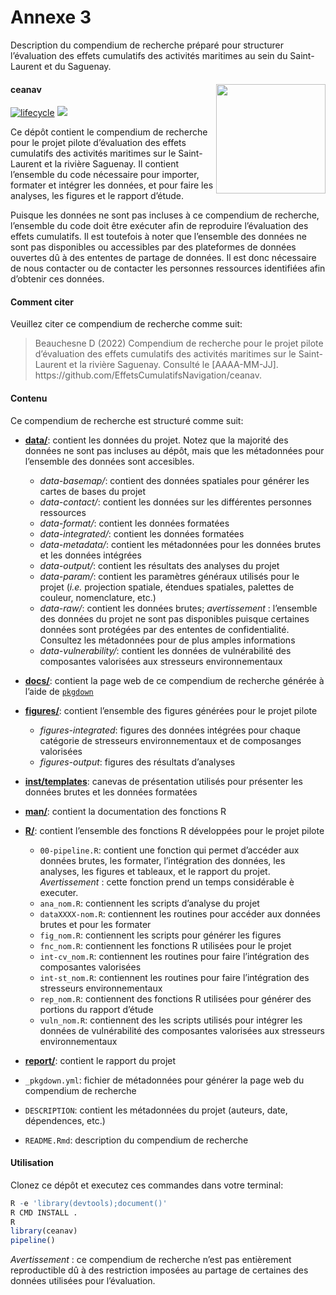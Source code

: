 # Annexe 3 {.unnumbered #annexe3}

Description du compendium de recherche préparé pour structurer l'évaluation des effets cumulatifs des activités maritimes au sein du Saint-Laurent et du Saguenay.

#### ceanav <a href='https://github.com/EffetsCumulatifsNavigation/ceanav'><img src='./figures/logo.png' align="right" height="175" /></a> {.unnumbered}

<!-- ```{r logoannexe3, out.width = '30%', fig.link = "https://github.com/EffetsCumulatifsNavigation/ceanav"}
knitr::include_graphics("./figures/logo.png")
``` -->

[![lifecycle](https://img.shields.io/badge/lifecycle-experimental-orange.svg)](https://www.tidyverse.org/lifecycle/#preliminary)
![](https://img.shields.io/badge/status-preliminary-blue.svg)

Ce dépôt contient le compendium de recherche pour le projet pilote d'évaluation des effets cumulatifs des activités maritimes sur le Saint-Laurent et la rivière Saguenay. Il contient l'ensemble du code nécessaire pour importer, formater et intégrer les données, et pour faire les analyses, les figures et le rapport d'étude.

Puisque les données ne sont pas incluses à ce compendium de recherche, l'ensemble du code doit être exécuter afin de reproduire l'évaluation des effets cumulatifs. Il est toutefois à noter que l'ensemble des données ne sont pas disponibles ou accessibles par des plateformes de données ouvertes dû à des ententes de partage de données. Il est donc nécessaire de nous contacter ou de contacter les personnes ressources identifiées afin d'obtenir ces données.

#### Comment citer {-}

Veuillez citer ce compendium de recherche comme suit:

> Beauchesne D (2022) Compendium de recherche pour le projet pilote d'évaluation des effets cumulatifs des activités maritimes sur le Saint-Laurent et la rivière Saguenay. Consulté le [AAAA-MM-JJ]. https://github.com/EffetsCumulatifsNavigation/ceanav.

#### Contenu {-}

Ce compendium de recherche est structuré comme suit:

- [**data/**](https://github.com/EffetsCumulatifsNavigation/ceanav/tree/main/data): contient les données du projet. Notez que la majorité des données ne sont pas incluses au dépôt, mais que les métadonnées pour l'ensemble des données sont accesibles.
  - *data-basemap/*: contient des données spatiales pour générer les cartes de bases du projet
  - *data-contact/*: contient les données sur les différentes personnes ressources
  - *data-format/*: contient les données formatées
  - *data-integrated/*: contient les données formatées
  - *data-metadata/*: contient les métadonnées pour les données brutes et les données intégrées
  - *data-output/*: contient les résultats des analyses du projet
  - *data-param/*: contient les paramètres généraux utilisés pour le projet (*i.e.* projection spatiale, étendues spatiales, palettes de couleur, nomenclature, etc.)
  - *data-raw/*: contient les données brutes; *avertissement* : l'ensemble des données du projet ne sont pas disponibles puisque certaines données sont protégées par des ententes de confidentialité. Consultez les métadonnées pour de plus amples informations
  - *data-vulnerability/*: contient les données de vulnérabilité des composantes valorisées aux stresseurs environnementaux

- [**docs/**](https://github.com/EffetsCumulatifsNavigation/ceanav/tree/main/docs): contient la page web de ce compendium de recherche générée à l'aide de [`pkgdown`](https://pkgdown.r-lib.org/)

- [**figures/**](https://github.com/EffetsCumulatifsNavigation/ceanav/tree/main/figures): contient l'ensemble des figures générées pour le projet pilote
  - *figures-integrated*: figures des données intégrées pour chaque catégorie de stresseurs environnementaux et de composanges valorisées
  - *figures-output*: figures des résultats d'analyses

- [**inst/templates**](https://github.com/EffetsCumulatifsNavigation/ceanav/tree/main/inst/templates): canevas de présentation utilisés pour présenter les données brutes et les données formatées

- [**man/**](https://github.com/EffetsCumulatifsNavigation/ceanav/tree/main/man): contient la documentation des fonctions R

- [**R/**](https://github.com/EffetsCumulatifsNavigation/ceanav/tree/main/R): contient l'ensemble des fonctions R développées pour le projet pilote
  - `00-pipeline.R`: contient une fonction qui permet d'accéder aux données brutes, les formater, l'intégration des données, les analyses, les figures et tableaux, et le rapport du projet. *Avertissement* : cette fonction prend un temps considérable è executer.
  - `ana_nom.R`: contiennent les scripts d'analyse du projet
  - `dataXXXX-nom.R`: contiennent les routines pour accéder aux données brutes et pour les formater
  - `fig_nom.R`: contiennent les scripts pour générer les figures
  - `fnc_nom.R`: contiennent les fonctions R utilisées pour le projet
  - `int-cv_nom.R`: contiennent les routines pour faire l'intégration des composantes valorisées
  - `int-st_nom.R`: contiennent les routines pour faire l'intégration des stresseurs environnementaux
  - `rep_nom.R`: contiennent des fonctions R utilisées pour générer des portions du rapport d'étude
  - `vuln_nom.R`: contiennent des les scripts utilisés pour intégrer les données de vulnérabilité des composantes valorisées aux stresseurs environnementaux

- [**report/**](https://github.com/EffetsCumulatifsNavigation/ceanav/tree/main/report): contient le rapport du projet

- `_pkgdown.yml`: fichier de métadonnées pour générer la page web du compendium de recherche
- `DESCRIPTION`: contient les métadonnées du projet (auteurs, date, dépendences, etc.)
- `README.Rmd`: description du compendium de recherche

#### Utilisation {-}

Clonez ce dépôt et executez ces commandes dans votre terminal:

```r
R -e 'library(devtools);document()'
R CMD INSTALL .
R
library(ceanav)
pipeline()
```

*Avertissement* : ce compendium de recherche n'est pas entièrement reproductible dû à des restriction imposées au partage de certaines des données utilisées pour l'évaluation.
